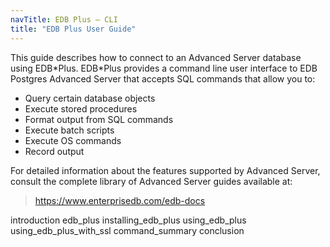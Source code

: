 ```yaml
---
navTitle: EDB Plus — CLI
title: "EDB Plus User Guide"
---
```


This guide describes how to connect to an Advanced Server database using EDB\*Plus. EDB\*Plus provides a command line user interface to EDB Postgres Advanced Server that accepts SQL commands that allow you to:

-   Query certain database objects
-   Execute stored procedures
-   Format output from SQL commands
-   Execute batch scripts
-   Execute OS commands
-   Record output

For detailed information about the features supported by Advanced Server, consult the complete library of Advanced Server guides available at:

> <https://www.enterprisedb.com/edb-docs>

<div class="toctree" maxdepth="4">

introduction edb_plus installing_edb_plus using_edb_plus using_edb_plus_with_ssl command_summary conclusion

</div>
